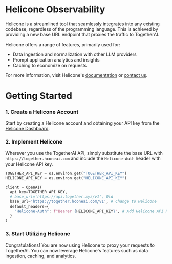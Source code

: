 # Helicone Observability

Helicone is a streamlined tool that seamlessly integrates into any existing codebase, regardless of the programming language. This is achieved by providing a new base URL endpoint that proxies the traffic to TogetherAI.

Helicone offers a range of features, primarily used for:

- Data Ingestion and normalization with other LLM providers
- Prompt application analytics and insights
- Caching to economize on requests

For more information, visit Helicone's [documentation](https://docs.helicone.ai) or [contact us](https://helicone.ai/contact).

# Getting Started

### 1. Create a Helicone Account

Start by creating a Helicone account and obtaining your API key from the [Helicone Dashboard](https://www.helicone.ai/signin).

### 2. Implement Helicone

Wherever you use the TogetherAI API, simply substitute the base URL with `https://together.hconeai.com` and include the `Helicone-Auth` header with your Helicone API key.

```python
TOGETHER_API_KEY = os.environ.get("TOGETHER_API_KEY")
HELICONE_API_KEY = os.environ.get("HELICONE_API_KEY")

client = OpenAI(
  api_key=TOGETHER_API_KEY,
  # base_url='https://api.together.xyz/v1', Old
  base_url='https://together.hconeai.com/v1', # Change to Helicone
  default_headers={
    "Helicone-Auth": f"Bearer {HELICONE_API_KEY}", # Add Helicone API Key
  }
)
```

### 3. Start Utilizing Helicone

Congratulations! You are now using Helicone to proxy your requests to TogetherAI. You can now leverage Helicone's features such as data ingestion, caching, and analytics.